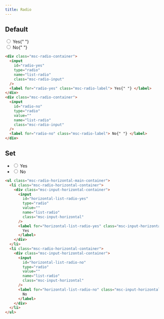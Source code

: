 ```yaml
---
title: Radio
---
```


## Default

<div class="component-container">
  <div class="flex gap-2">
    <div class="msc-radio-container">
      <input
        id="radio-yes"
        type="radio"
        name="list-radio"
        class="msc-radio-input"
      />
      <label for="radio-yes" class="msc-radio-label">
        Yes{" "}
      </label>
    </div>
    <div class="msc-radio-container">
      <input
        id="radio-no"
        type="radio"
        value=""
        name="list-radio"
        class="msc-radio-input"
      />
      <label for="radio-no" class="msc-radio-label">
        No{" "}
      </label>
    </div>
  </div>
</div>

```html
<div class="msc-radio-container">
  <input
    id="radio-yes"
    type="radio"
    name="list-radio"
    class="msc-radio-input"
  />
  <label for="radio-yes" class="msc-radio-label"> Yes{" "} </label>
</div>
<div class="msc-radio-container">
  <input
    id="radio-no"
    type="radio"
    value=""
    name="list-radio"
    class="msc-radio-input"
  />
  <label for="radio-no" class="msc-radio-label"> No{" "} </label>
</div>
```

## Set

<div class="component-container">
  <ul class="msc-radio-horizontal-main-container">
    <li class="msc-radio-horizontal-container">
      <div class="msc-input-horizontal-container !mb-0">
        <input
          id="horizontal-list-radio-yes"
          type="radio"
          value=""
          name="list-radio"
          class="msc-input-horizontal"
        />
        <label
          for="horizontal-list-radio-yes"
          class="msc-input-horizontal-label"
        >
          Yes
        </label>
      </div>
    </li>
    <li class="msc-radio-horizontal-container">
      <div class="msc-input-horizontal-container !mb-0">
        <input
          id="horizontal-list-radio-no"
          type="radio"
          value=""
          name="list-radio"
          class="msc-input-horizontal"
        />
        <label
          for="horizontal-list-radio-no"
          class="msc-input-horizontal-label"
        >
          No
        </label>
      </div>
    </li>
  </ul>
</div>

```html
<ul class="msc-radio-horizontal-main-container">
  <li class="msc-radio-horizontal-container">
    <div class="msc-input-horizontal-container">
      <input
        id="horizontal-list-radio-yes"
        type="radio"
        value=""
        name="list-radio"
        class="msc-input-horizontal"
      />
      <label for="horizontal-list-radio-yes" class="msc-input-horizontal-label">
        Yes
      </label>
    </div>
  </li>
  <li class="msc-radio-horizontal-container">
    <div class="msc-input-horizontal-container">
      <input
        id="horizontal-list-radio-no"
        type="radio"
        value=""
        name="list-radio"
        class="msc-input-horizontal"
      />
      <label for="horizontal-list-radio-no" class="msc-input-horizontal-label">
        No
      </label>
    </div>
  </li>
</ul>
```
